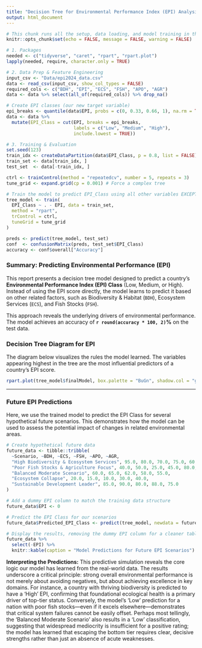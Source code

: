 ```yaml
---
title: "Decision Tree for Environmental Performance Index (EPI) Analysis"
output: html_document
---
```


```r
# This chunk runs all the setup, data loading, and model training in the background.
knitr::opts_chunk$set(echo = FALSE, message = FALSE, warning = FALSE)

# 1. Packages
needed <- c("tidyverse", "caret", "rpart", "rpart.plot")
lapply(needed, require, character.only = TRUE)

# 2. Data Prep & Feature Engineering
input_csv <- "Data/epi2024_data.csv"
data <- read_csv(input_csv, show_col_types = FALSE)
required_cols <- c("BDH", "EPI", "ECS", "FSH", "APO", "AGR")
data <- data %>% select(all_of(required_cols)) %>% drop_na()

# Create EPI classes (our new target variable)
epi_breaks <- quantile(data$EPI, probs = c(0, 0.33, 0.66, 1), na.rm = TRUE)
data <- data %>%
  mutate(EPI_Class = cut(EPI, breaks = epi_breaks,
                         labels = c("Low", "Medium", "High"),
                         include.lowest = TRUE))

# 3. Training & Evaluation
set.seed(123)
train_idx <- createDataPartition(data$EPI_Class, p = 0.8, list = FALSE)
train_set <- data[train_idx, ]
test_set  <- data[-train_idx, ]

ctrl <- trainControl(method = "repeatedcv", number = 5, repeats = 3)
tune_grid <- expand.grid(cp = 0.001) # Force a complex tree

# Train the model to predict EPI_Class using all other variables EXCEPT EPI itself
tree_model <- train(
  EPI_Class ~ . - EPI, data = train_set,
  method = "rpart",
  trControl = ctrl,
  tuneGrid = tune_grid
)

preds <- predict(tree_model, test_set)
conf  <- confusionMatrix(preds, test_set$EPI_Class)
accuracy <- conf$overall["Accuracy"]
```

### Summary: Predicting Environmental Performance (EPI)

This report presents a decision tree model designed to predict a country's **Environmental Performance Index (EPI) Class** (Low, Medium, or High). Instead of using the EPI score directly, the model learns to predict it based on other related factors, such as Biodiversity & Habitat (`BDH`), Ecosystem Services (`ECS`), and Fish Stocks (`FSH`).

This approach reveals the underlying drivers of environmental performance. The model achieves an accuracy of **`r round(accuracy * 100, 2)`%** on the test data.

### Decision Tree Diagram for EPI

The diagram below visualizes the rules the model learned. The variables appearing highest in the tree are the most influential predictors of a country's EPI score.

```r
rpart.plot(tree_model$finalModel, box.palette = "BuGn", shadow.col = "gray", nn = TRUE)
```

---

### Future EPI Predictions

Here, we use the trained model to predict the EPI Class for several hypothetical future scenarios. This demonstrates how the model can be used to assess the potential impact of changes in related environmental areas.

```r
# Create hypothetical future data
future_data <- tibble::tribble(
  ~Scenario, ~BDH, ~ECS, ~FSH, ~APO, ~AGR,
  "High Biodiversity & Ecosystem Services", 95.0, 80.0, 70.0, 75.0, 60.0,
  "Poor Fish Stocks & Agriculture Focus", 40.0, 50.0, 25.0, 45.0, 80.0,
  "Balanced Moderate Scenario", 60.0, 65.0, 62.0, 58.0, 55.0,
  "Ecosystem Collapse", 20.0, 15.0, 10.0, 30.0, 40.0,
  "Sustainable Development Leader", 85.0, 90.0, 80.0, 88.0, 75.0
)

# Add a dummy EPI column to match the training data structure
future_data$EPI <- 0

# Predict the EPI Class for our scenarios
future_data$Predicted_EPI_Class <- predict(tree_model, newdata = future_data)

# Display the results, removing the dummy EPI column for a cleaner table
future_data %>% 
  select(-EPI) %>% 
  knitr::kable(caption = "Model Predictions for Future EPI Scenarios")
```

**Interpreting the Predictions:** This predictive simulation reveals the core logic our model has learned from the real-world data. The results underscore a critical principle: strong overall environmental performance is not merely about avoiding negatives, but about achieving excellence in key domains. For instance, a country with thriving biodiversity is predicted to have a 'High' EPI, confirming that foundational ecological health is a primary driver of top-tier status. Conversely, the model's 'Low' prediction for a nation with poor fish stocks—even if it excels elsewhere—demonstrates that critical system failures cannot be easily offset. Perhaps most tellingly, the 'Balanced Moderate Scenario' also results in a 'Low' classification, suggesting that widespread mediocrity is insufficient for a positive rating; the model has learned that escaping the bottom tier requires clear, decisive strengths rather than just an absence of acute weaknesses.
